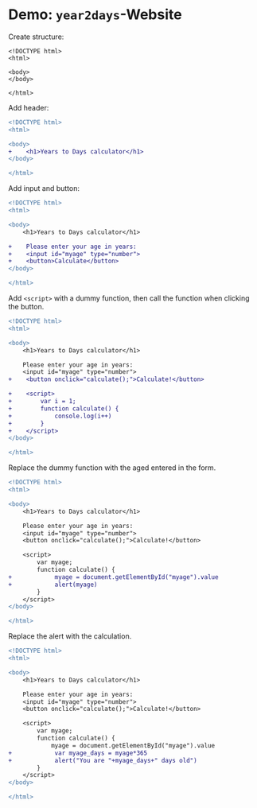 
# Demo: `year2days`-Website


Create structure:

```
<!DOCTYPE html>
<html>

<body>
</body>

</html>
```


Add header:

```diff
<!DOCTYPE html>
<html>

<body>
+    <h1>Years to Days calculator</h1>
</body>

</html>

```

Add input and button:

```diff
<!DOCTYPE html>
<html>

<body>
    <h1>Years to Days calculator</h1>

+    Please enter your age in years:
+    <input id="myage" type="number">
+    <button>Calculate</button>
</body>

</html>
```


Add `<script>` with a dummy function, then call the function when clicking the button.

```diff
<!DOCTYPE html>
<html>

<body>
    <h1>Years to Days calculator</h1>

    Please enter your age in years:
    <input id="myage" type="number">
+    <button onclick="calculate();">Calculate!</button>

+    <script>
+        var i = 1;
+        function calculate() {
+            console.log(i++)
+        }
+    </script>
</body>

</html>
```

Replace the dummy function with the aged entered in the form.

```diff
<!DOCTYPE html>
<html>

<body>
    <h1>Years to Days calculator</h1>

    Please enter your age in years:
    <input id="myage" type="number">
    <button onclick="calculate();">Calculate!</button>

    <script>
        var myage;
        function calculate() {
+            myage = document.getElementById("myage").value
+            alert(myage)
        }
    </script>
</body>

</html>
```

Replace the alert with the calculation.

```diff
<!DOCTYPE html>
<html>

<body>
    <h1>Years to Days calculator</h1>

    Please enter your age in years:
    <input id="myage" type="number">
    <button onclick="calculate();">Calculate!</button>

    <script>
        var myage;
        function calculate() {
            myage = document.getElementById("myage").value
+            var myage_days = myage*365
+            alert("You are "+myage_days+" days old")
        }
    </script>
</body>

</html>

```


